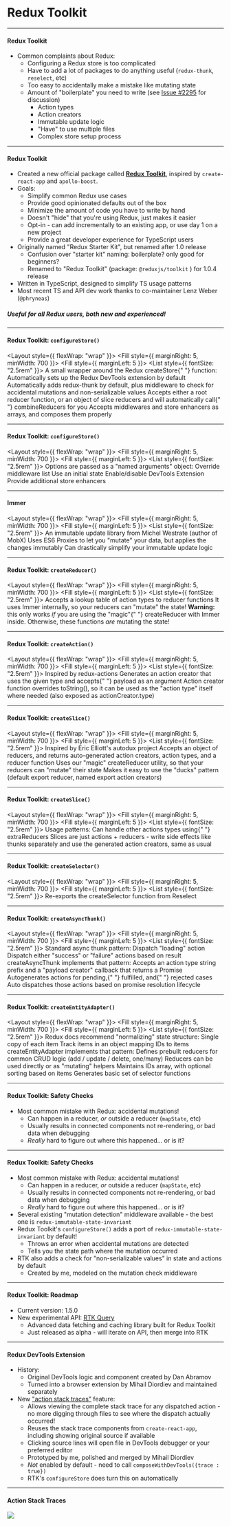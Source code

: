 <!-- prettier-ignore-start -->

<!-- prettier-ignore-end -->

# Redux Toolkit


---

#### Redux Toolkit

- Common complaints about Redux:
  - Configuring a Redux store is too complicated
  - Have to add a lot of packages to do anything useful (`redux-thunk`, `reselect`, etc)
  - Too easy to accidentally make a mistake like mutating state
  - Amount of "boilerplate" you need to write (see [Issue #2295](https://github.com/reactjs/redux/issues/2295) for discussion)
    - Action types
    - Action creators
    - Immutable update logic
    - "Have" to use multiple files
    - Complex store setup process

---

#### Redux Toolkit

- Created a new official package called **[Redux Toolkit](https://redux-toolkit.js.org/)**, inspired by
  `create-react-app` and `apollo-boost`.
- Goals:
  - Simplify common Redux use cases
  - Provide good opinionated defaults out of the box
  - Minimize the amount of code you have to write by hand
  - Doesn't "hide" that you're using Redux, just makes it easier
  - Opt-in - can add incrementally to an existing app, or use day 1 on a new project
  - Provide a great developer experience for TypeScript users
- Originally named "Redux Starter Kit", but renamed after 1.0 release
  - Confusion over "starter kit" naming: boilerplate? only good for beginners?
  - Renamed to "Redux Toolkit" (package: `@reduxjs/toolkit` ) for 1.0.4 release
- Written in TypeScript, designed to simplify TS usage patterns
- Most recent TS and API dev work thanks to co-maintainer Lenz Weber (`@phryneas`)

##### Useful for <i>all</i> Redux users, both new and experienced!

---


#### Redux Toolkit: `configureStore()`

<Layout style={{ flexWrap: "wrap" }}>
  <Fill style={{ marginRight: 5, minWidth: 700 }}>
    <CodePane lang="js" source={configureStore} />
  </Fill>
  <Fill style={{ marginLeft: 5 }}>
    <List style={{ fontSize: "2.5rem" }}>
      <ListItem>
        A small wrapper around the Redux <InlineCode>createStore</InlineCode>{" "}
        function:
        <List>
          <ListItem>
            Automatically sets up the Redux DevTools extension by default
          </ListItem>
          <ListItem>
            Automatically adds <InlineCode>redux-thunk</InlineCode> by default,
            plus middleware to check for accidental mutations and
            non-serializable values
          </ListItem>
          <ListItem>
            Accepts either a root reducer function, or an object of slice
            reducers and will automatically call{" "}
            <InlineCode>combineReducers</InlineCode> for you
          </ListItem>
          <ListItem>
            Accepts middlewares and store enhancers as arrays, and composes them
            properly
          </ListItem>
        </List>
      </ListItem>
    </List>
  </Fill>
</Layout>

---


#### Redux Toolkit: `configureStore()`

<Layout style={{ flexWrap: "wrap" }}>
  <Fill style={{ marginRight: 5, minWidth: 700 }}>
    <CodePane lang="js" source={configureStore2} />
  </Fill>
  <Fill style={{ marginLeft: 5 }}>
    <List style={{ fontSize: "2.5rem" }}>
      <ListItem>
        Options are passed as a "named arguments" object:
        <List>
          <ListItem>Override middleware list</ListItem>
          <ListItem>Use an initial state</ListItem>
          <ListItem>Enable/disable DevTools Extension</ListItem>
          <ListItem>Provide additional store enhancers</ListItem>
        </List>
      </ListItem>
    </List>
  </Fill>
</Layout>

---


#### Immer

<Layout style={{ flexWrap: "wrap" }}>
  <Fill style={{ marginRight: 5, minWidth: 700 }}>
    <CodePane lang="js" source={immer} />
  </Fill>
  <Fill style={{ marginLeft: 5 }}>
    <List style={{ fontSize: "2.5rem" }}>
      <ListItem>
        An immutable update library from Michel Westrate (author of MobX)
      </ListItem>
      <ListItem>
        Uses ES6 Proxies to let you "mutate" your data, but applies the changes
        immutably
      </ListItem>
      <ListItem>Can drastically simplify your immutable update logic</ListItem>
    </List>
  </Fill>
</Layout>

---


#### Redux Toolkit: `createReducer()`

<Layout style={{ flexWrap: "wrap" }}>
  <Fill style={{ marginRight: 5, minWidth: 700 }}>
    <CodePane lang="js" source={createReducer} />
  </Fill>
  <Fill style={{ marginLeft: 5 }}>
    <List style={{ fontSize: "2.5rem" }}>
      <ListItem>
        Accepts a lookup table of action types to reducer functions
      </ListItem>
      <ListItem>
        It uses Immer internally, so your reducers can "mutate" the state!
      </ListItem>
      <ListItem>
        <b>Warning:</b> this only works <i>if</i> you are using the "magic"{" "}
        <InlineCode>createReducer</InlineCode> with Immer inside. Otherwise,
        these functions <i>are</i> mutating the state!
      </ListItem>
    </List>
  </Fill>
</Layout>

---


#### Redux Toolkit: `createAction()`

<Layout style={{ flexWrap: "wrap" }}>
  <Fill style={{ marginRight: 5, minWidth: 700 }}>
    <CodePane lang="js" source={createAction} />
  </Fill>
  <Fill style={{ marginLeft: 5 }}>
    <List style={{ fontSize: "2.5rem" }}>
      <ListItem>
        Inspired by <InlineCode>redux-actions</InlineCode>
      </ListItem>
      <ListItem>
        Generates an action creator that uses the given type and accepts{" "}
        <InlineCode>payload</InlineCode> as an argument
      </ListItem>
      <ListItem>
        Action creator function overrides <InlineCode>toString()</InlineCode>,
        so it can be used as the "action type" itself where needed (also exposed
        as <InlineCode>actionCreator.type</InlineCode>)
      </ListItem>
    </List>
  </Fill>
</Layout>

---


#### Redux Toolkit: `createSlice()`

<Layout style={{ flexWrap: "wrap" }}>
  <Fill style={{ marginRight: 5, minWidth: 700 }}>
    <CodePane lang="js" source={createSlice} />
  </Fill>
  <Fill style={{ marginLeft: 5 }}>
    <List style={{ fontSize: "2.5rem" }}>
      <ListItem>
        Inspired by Eric Elliott's <InlineCode>autodux</InlineCode> project
      </ListItem>
      <ListItem>
        Accepts an object of reducers, and returns auto-generated action
        creators, action types, and a reducer function
      </ListItem>
      <ListItem>
        Uses our "magic" <InlineCode>createReducer</InlineCode> utility, so that
        your reducers can "mutate" their state
      </ListItem>
      <ListItem>
        Makes it easy to use the "ducks" pattern (default export reducer, named
        export action creators)
      </ListItem>
    </List>
  </Fill>
</Layout>

---


#### Redux Toolkit: `createSlice()`

<Layout style={{ flexWrap: "wrap" }}>
  <Fill style={{ marginRight: 5, minWidth: 700 }}>
    <CodePane lang="js" source={createSlice2} />
  </Fill>
  <Fill style={{ marginLeft: 5 }}>
    <List style={{ fontSize: "2.5rem" }}>
      <ListItem>
        Usage patterns:
        <List>
          <ListItem>
            Can handle other actions types using{" "}
            <InlineCode>extraReducers</InlineCode>
          </ListItem>
          <ListItem>
            Slices are just actions + reducers - write side effects like thunks
            separately and use the generated action creators, same as usual
          </ListItem>
        </List>
      </ListItem>
    </List>
  </Fill>
</Layout>

---


#### Redux Toolkit: `createSelector()`

<Layout style={{ flexWrap: "wrap" }}>
  <Fill style={{ marginRight: 5, minWidth: 700 }}>
    <CodePane lang="js" source={createSelector} />
  </Fill>
  <Fill style={{ marginLeft: 5 }}>
    <List style={{ fontSize: "2.5rem" }}>
      <ListItem>
        Re-exports the <InlineCode>createSelector</InlineCode> function from
        Reselect
      </ListItem>
    </List>
  </Fill>
</Layout>

---


#### Redux Toolkit: `createAsyncThunk()`

<Layout style={{ flexWrap: "wrap" }}>
  <Fill style={{ marginRight: 5, minWidth: 700 }}>
    <CodePane lang="js" source={createAsyncThunk} />
  </Fill>
  <Fill style={{ marginLeft: 5 }}>
    <List style={{ fontSize: "2.5rem" }}>
      <ListItem>
        Standard async thunk pattern:
        <List>
          <ListItem>Dispatch "loading" action</ListItem>
          <ListItem>
            Dispatch either "success" or "failure" actions based on result
          </ListItem>
        </List>
      </ListItem>
      <ListItem>
        <InlineCode>createAsyncThunk</InlineCode> implements that pattern:
        <List>
          <ListItem>
            Accepts an action type string prefix and a "payload creator"
            callback that returns a Promise
          </ListItem>
          <ListItem>
            Autogenerates actions for <InlineCode>pending</InlineCode>,{" "}
            <InlineCode>fulfilled</InlineCode>, and{" "}
            <InlineCode>rejected</InlineCode> cases
          </ListItem>
          <ListItem>
            Auto dispatches those actions based on promise resolution lifecycle
          </ListItem>
        </List>
      </ListItem>
    </List>
  </Fill>
</Layout>

---


#### Redux Toolkit: `createEntityAdapter()`

<Layout style={{ flexWrap: "wrap" }}>
  <Fill style={{ marginRight: 5, minWidth: 700 }}>
    <CodePane lang="js" source={createEntityAdapter} />
  </Fill>
  <Fill style={{ marginLeft: 5 }}>
    <List style={{ fontSize: "2.5rem" }}>
      <ListItem>
        Redux docs recommend "normalizing" state structure:
        <List>
          <ListItem>Single copy of each item</ListItem>
          <ListItem>Track items in an object mapping IDs to items</ListItem>
        </List>
      </ListItem>
      <ListItem>
        <InlineCode>createEntityAdapter</InlineCode> implements that pattern:
        <List>
          <ListItem>
            Defines prebuilt reducers for common CRUD logic (add / update /
            delete, one/many)
          </ListItem>
          <ListItem>
            Reducers can be used directly or as "mutating" helpers
          </ListItem>
          <ListItem>
            Maintains IDs array, with optional sorting based on items
          </ListItem>
          <ListItem>Generates basic set of selector functions</ListItem>
        </List>
      </ListItem>
    </List>
  </Fill>
</Layout>

---

#### Redux Toolkit: Safety Checks

- Most common mistake with Redux: accidental mutations!
  - Can happen in a reducer, _or_ outside a reducer (`mapState`, etc)
  - Usually results in connected components not re-rendering, or bad data when debugging
  - _Really_ hard to figure out where this happened... or is it?

---

#### Redux Toolkit: Safety Checks

- Most common mistake with Redux: accidental mutations!
  - Can happen in a reducer, _or_ outside a reducer (`mapState`, etc)
  - Usually results in connected components not re-rendering, or bad data when debugging
  - _Really_ hard to figure out where this happened... or is it?
- Several existing "mutation detection" middleware available - the best one is `redux-immutable-state-invariant`
- Redux Toolkit's `configureStore()` adds a port of `redux-immutable-state-invariant` by default!
  - Throws an error when accidental mutations are detected
  - Tells you the state path where the mutation occurred
- RTK also adds a check for "non-serializable values" in state and actions by default
  - Created by me, modeled on the mutation check middleware

---

#### Redux Toolkit: Roadmap

- Current version: 1.5.0
- New experimental API: [RTK Query](https://rtk-query-docs.netlify.app)
  - Advanced data fetching and caching library built for Redux Toolkit
  - Just released as alpha - will iterate on API, then merge into RTK

---


#### Redux DevTools Extension

- History:
  - Original DevTools logic and component created by Dan Abramov
  - Turned into a browser extension by Mihail Diordiev and maintained separately
- New ["action stack traces"](https://github.com/zalmoxisus/redux-devtools-extension/blob/master/docs/Features/Trace.md) feature:
  - Allows viewing the complete stack trace for any dispatched action - no more digging through files to see where
    the dispatch actually occurred!
  - Reuses the stack trace components from `create-react-app`, including showing original source if available
  - Clicking source lines will open file in DevTools debugger or your preferred editor
  - Prototyped by me, polished and merged by Mihail Diordiev
  - _Not_ enabled by default - need to call `composeWithDevTools({trace : true})`
  - RTK's `configureStore` does turn this on automatically

---

#### Action Stack Traces

<Image src={actionStackTraces} />
